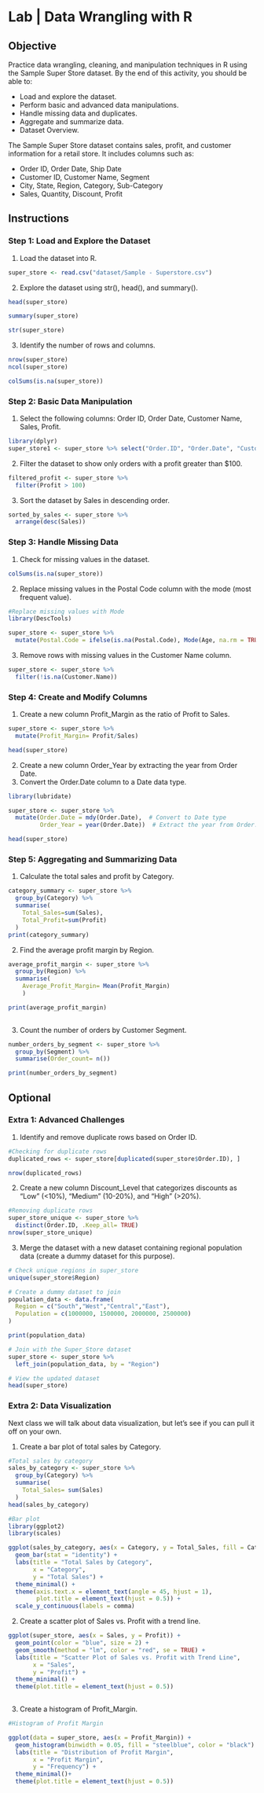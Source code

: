     
# Lab | Data Wrangling with R

## Objective

Practice data wrangling, cleaning, and manipulation techniques in R using the Sample Super Store dataset. By the end of this activity, you should be able to:

- Load and explore the dataset.
- Perform basic and advanced data manipulations.
- Handle missing data and duplicates.
- Aggregate and summarize data.
- Dataset Overview.

The Sample Super Store dataset contains sales, profit, and customer information for a retail store. It includes columns such as:

- Order ID, Order Date, Ship Date
- Customer ID, Customer Name, Segment
- City, State, Region, Category, Sub-Category
- Sales, Quantity, Discount, Profit

## Instructions

### Step 1: Load and Explore the Dataset

1. Load the dataset into R.
```r
super_store <- read.csv("dataset/Sample - Superstore.csv")
```

2. Explore the dataset using str(), head(), and summary().
```r
head(super_store)
```
```r
summary(super_store)
```


```r
str(super_store)

```

3. Identify the number of rows and columns.
```r
nrow(super_store)
ncol(super_store)
```
```r
colSums(is.na(super_store))
```


### Step 2: Basic Data Manipulation

1. Select the following columns: Order ID, Order Date, Customer Name, Sales, Profit.
```r
library(dplyr)
super_store1 <- super_store %>% select("Order.ID", "Order.Date", "Customer.Name", "Sales", "Profit")
```

2. Filter the dataset to show only orders with a profit greater than $100.
```r
filtered_profit <- super_store %>%
  filter(Profit > 100)
```

3. Sort the dataset by Sales in descending order.
```r
sorted_by_sales <- super_store %>%
  arrange(desc(Sales))
```


### Step 3: Handle Missing Data

1. Check for missing values in the dataset.
```r
colSums(is.na(super_store))
```

2. Replace missing values in the Postal Code column with the mode (most frequent value).
```r
#Replace missing values with Mode
library(DescTools)

super_store <- super_store %>%
  mutate(Postal.Code = ifelse(is.na(Postal.Code), Mode(Age, na.rm = TRUE), Postal.Code))
```

3. Remove rows with missing values in the Customer Name column.
```r
super_store <- super_store %>%
  filter(!is.na(Customer.Name))
```

### Step 4: Create and Modify Columns

1. Create a new column Profit_Margin as the ratio of Profit to Sales.
```r
super_store <- super_store %>%
  mutate(Profit_Margin= Profit/Sales)

head(super_store)
```

2. Create a new column Order_Year by extracting the year from Order Date.
3. Convert the Order.Date column to a Date data type.
```r
library(lubridate)

super_store <- super_store %>%
  mutate(Order.Date = mdy(Order.Date),  # Convert to Date type 
         Order_Year = year(Order.Date))  # Extract the year from Order.Date

```


```r
head(super_store)
```

### Step 5: Aggregating and Summarizing Data

1. Calculate the total sales and profit by Category.
```r
category_summary <- super_store %>%
  group_by(Category) %>%
  summarise(
    Total_Sales=sum(Sales),
    Total_Profit=sum(Profit)
  )
print(category_summary)
```

2. Find the average profit margin by Region.
```r
average_profit_margin <- super_store %>%
  group_by(Region) %>%
  summarise(
    Average_Profit_Margin= Mean(Profit_Margin)
    )

print(average_profit_margin)
  
```

3. Count the number of orders by Customer Segment.
```r
number_orders_by_segment <- super_store %>%
  group_by(Segment) %>%
  summarise(Order_count= n())

print(number_orders_by_segment)
```


## Optional

### Extra 1: Advanced Challenges

1. Identify and remove duplicate rows based on Order ID.
```r
#Checking for duplicate rows
duplicated_rows <- super_store[duplicated(super_store$Order.ID), ]

nrow(duplicated_rows)
```

2. Create a new column Discount_Level that categorizes discounts as "Low" (<10%), "Medium" (10-20%), and "High" (>20%).
```r
#Removing duplicate rows
super_store_unique <- super_store %>%
  distinct(Order.ID, .Keep_all= TRUE)
nrow(super_store_unique)
```

3. Merge the dataset with a new dataset containing regional population data (create a dummy dataset for this purpose).
```r
# Check unique regions in super_store
unique(super_store$Region)


```

```r
# Create a dummy dataset to join
population_data <- data.frame(
  Region = c("South","West","Central","East"),
  Population = c(1000000, 1500000, 2000000, 2500000)
)

print(population_data)
```

```r
# Join with the Super_Store dataset
super_store <- super_store %>%
  left_join(population_data, by = "Region")

# View the updated dataset
head(super_store)
```


### Extra 2: Data Visualization

Next class we will talk about data visualization, but let's see if you can pull it off on your own.

1. Create a bar plot of total sales by Category.
```r
#Total sales by category
sales_by_category <- super_store %>%
  group_by(Category) %>%
  summarise(
    Total_Sales= sum(Sales)
  )
head(sales_by_category)
```
```r
#Bar plot
library(ggplot2)
library(scales)

ggplot(sales_by_category, aes(x = Category, y = Total_Sales, fill = Category)) +
  geom_bar(stat = "identity") +
  labs(title = "Total Sales by Category",
       x = "Category",
       y = "Total Sales") +
  theme_minimal() +
  theme(axis.text.x = element_text(angle = 45, hjust = 1),
        plot.title = element_text(hjust = 0.5)) +  
  scale_y_continuous(labels = comma)

```

2. Create a scatter plot of Sales vs. Profit with a trend line.
```r
ggplot(super_store, aes(x = Sales, y = Profit)) +
  geom_point(color = "blue", size = 2) +
  geom_smooth(method = "lm", color = "red", se = TRUE) +
  labs(title = "Scatter Plot of Sales vs. Profit with Trend Line",
       x = "Sales",
       y = "Profit") +
  theme_minimal() +
  theme(plot.title = element_text(hjust = 0.5))
  
```

3. Create a histogram of Profit_Margin.
```r
#Histogram of Profit Margin

ggplot(data = super_store, aes(x = Profit_Margin)) +
  geom_histogram(binwidth = 0.05, fill = "steelblue", color = "black") +
  labs(title = "Distribution of Profit Margin",
       x = "Profit Margin",
       y = "Frequency") +
  theme_minimal()+
  theme(plot.title = element_text(hjust = 0.5))
        
```



